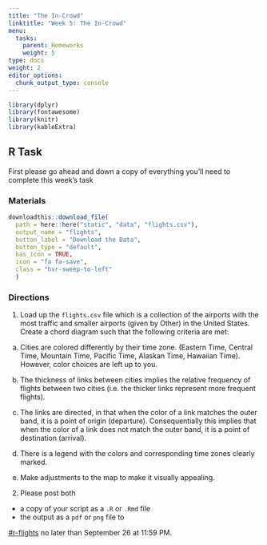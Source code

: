 ```yaml
---
title: "The In-Crowd"
linktitle: "Week 5: The In-Crowd"
menu:
  tasks:
    parent: Homeworks
    weight: 5
type: docs
weight: 2
editor_options: 
  chunk_output_type: console
---
```


<style>
  .hvr-sweep-to-left {
    display: inline-block;
    vertical-align: middle;
    -webkit-transform: perspective(1px) translateZ(0);
    transform: perspective(1px) translateZ(0);
    box-shadow: 0 0 1px rgba(0, 0, 0, 0);
    position: relative;
    -webkit-transition-property: color;
    transition-property: color;
    -webkit-transition-duration: 0.25s;
    transition-duration: 0.25s;
  }

.hvr-sweep-to-left:before {
  content: "";
  position: absolute;
  z-index: -1;
  top: 0;
  left: 0;
  right: 0;
  bottom: 0;
  background: #175676;
    -webkit-transform: scaleX(0);
  transform: scaleX(0);
  -webkit-transform-origin: 100% 50%;
  transform-origin: 100% 50%;
  -webkit-transition-property: transform;
  transition-property: transform;
  -webkit-transition-duration: 0.3s;
  transition-duration: 0.3s;
  -webkit-transition-timing-function: ease-out;
  transition-timing-function: ease-out;
}

.hvr-sweep-to-left:hover, .hvr-sweep-to-left:focus, .hvr-sweep-to-left:active {
  color: white;
}

.hvr-sweep-to-left:hover:before, .hvr-sweep-to-left:focus:before, .hvr-sweep-to-left:active:before {
  -webkit-transform: scaleX(1);
  transform: scaleX(1);
}
</style>

```r
library(dplyr)
library(fontawesome)
library(knitr)
library(kableExtra)
```

## R Task

First please go ahead and down a copy of everything you'll need to complete this week's task

### Materials

```r
downloadthis::download_file(
  path = here::here("static", "data", "flights.csv"),
  output_name = "flights",
  button_label = "Download the Data",
  button_type = "default",
  has_icon = TRUE,
  icon = "fa fa-save",
  class = "hvr-sweep-to-left"
  )
```

### Directions

1. Load up the `flights.csv` file which is a collection of the airports with the most traffic and smaller airports (given by Other) in the United States. Create a chord diagram such that the following criteria are met:

a. Cities are colored differently by their time zone. (Eastern Time, Central Time, Mountain Time, Pacific Time, Alaskan Time, Hawaiian Time). However, color choices are left up to you.

b. The thickness of links between cities implies the relative frequency of flights between two cities (i.e. the thicker links represent more frequent flights).

c. The links are directed, in that when the color of a link matches the outer band, it is a point of origin (departure).
Consequentially this implies that when the color of a link does not match the outer band, it is a point of destination
(arrival).

d. There is a legend with the colors and corresponding time zones clearly marked.

e. Make adjustments to the map to make it visually appealing.

2. Please post both

- a copy of your script as a `.R` or `.Rmd` file
- the output as a `pdf` or `png` file to

[#r-flights](https://2021edp613.slack.com/archives/C02F3G9JPSN){target='_blank'} no later than September 26 at 11:59 PM.
